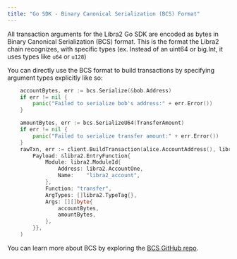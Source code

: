 ```yaml
---
title: "Go SDK - Binary Canonical Serialization (BCS) Format"
---
```


All transaction arguments for the Libra2 Go SDK are encoded as bytes in Binary
Canonical Serialization (BCS) format. This is the format the Libra2 chain
recognizes, with specific types (ex. Instead of an uint64 or big.Int, it uses
types like `u64` or `u128`)

You can directly use the BCS format to build transactions by specifying argument types explicitly like so:

```go filename="example.go"
	accountBytes, err := bcs.Serialize(&bob.Address)
	if err != nil {
		panic("Failed to serialize bob's address:" + err.Error())
	}

	amountBytes, err := bcs.SerializeU64(TransferAmount)
	if err != nil {
		panic("Failed to serialize transfer amount:" + err.Error())
	}
	rawTxn, err := client.BuildTransaction(alice.AccountAddress(), libra2.TransactionPayload{
		Payload: &libra2.EntryFunction{
			Module: libra2.ModuleId{
				Address: libra2.AccountOne,
				Name:    "libra2_account",
			},
			Function: "transfer",
			ArgTypes: []libra2.TypeTag{},
			Args: [][]byte{
				accountBytes,
				amountBytes,
			},
		}},
	)
```

You can learn more about BCS by exploring the [BCS GitHub repo](https://github.com/libra2org/bcs).
